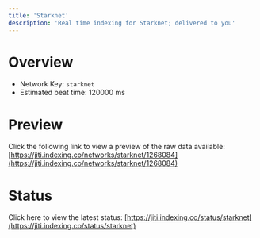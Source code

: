 ```yaml
---
title: 'Starknet'
description: 'Real time indexing for Starknet; delivered to you'
---
```


# Overview
- Network Key: `starknet`
- Estimated beat time: 120000 ms

# Preview
Click the following link to view a preview of the raw data available: [https://jiti.indexing.co/networks/starknet/1268084](https://jiti.indexing.co/networks/starknet/1268084)

# Status
Click here to view the latest status: [https://jiti.indexing.co/status/starknet](https://jiti.indexing.co/status/starknet)
